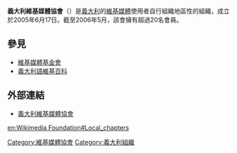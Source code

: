 '''義大利維基媒體協會'''（'''{{lang|it|Wikimedia Italia}}'''）是[[義大利|義大利]]的[[維基媒體|維基媒體]]使用者自行組織地區性的組織，成立於2005年6月17日。截至2006年5月，該會擁有超過20名會員。

==參見==
*[[維基媒體基金會|維基媒體基金會]]
*[[義大利語維基百科|義大利語維基百科]]

==外部連結==
*[http://www.wikimedia.it 義大利維基媒體協會] {{Wayback|url=http://www.wikimedia.it/ |date=20200916203605 }}

{{維基媒體基金會}}

{{Wikipedia-stub}}

[[Category:維基媒體協會|Category:維基媒體協會]]
[[Category:義大利組織|Category:義大利組織]]

[[en:Wikimedia_Foundation#Local_chapters|en:Wikimedia Foundation#Local_chapters]]